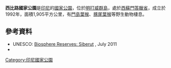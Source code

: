 {{Onesource|time=2021-04-09T03:13:57+00:00}}
{{coord|1|22|S|98|56|E|display=title}}

'''西比路國家公園'''是[[印尼|印尼]]的[[國家公園|國家公園]]，位於[[明打威群島|明打威群島]]，處於[[西蘇門答臘省|西蘇門答臘省]]，成立於1992年，面積1,905平方公里，有[[門島葉猴|門島葉猴]]、[[豚尾葉猴|豚尾葉猴]]等野生動物棲息。

==參考資料==
* UNESCO: [http://www.unesco.org/new/en/natural-sciences/environment/ecological-sciences/biosphere-reserves/asia-and-the-pacific/indonesia/siberut/ Biosphere Reserves: Siberut] {{Wayback|url=http://www.unesco.org/new/en/natural-sciences/environment/ecological-sciences/biosphere-reserves/asia-and-the-pacific/indonesia/siberut/ |date=20191213105157 }}, July 2011
* {{Official website|http://www.tamannasionalsiberut.org/en/}}

{{Indonesia-geo-stub}}
[[Category:印尼國家公園|Category:印尼國家公園]]